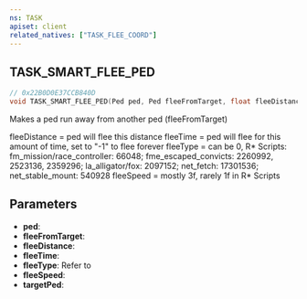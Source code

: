 ```yaml
---
ns: TASK
apiset: client
related_natives: ["TASK_FLEE_COORD"]
---
```

## TASK_SMART_FLEE_PED

```c
// 0x22B0D0E37CCB840D
void TASK_SMART_FLEE_PED(Ped ped, Ped fleeFromTarget, float fleeDistance, int fleeTime, int fleeType, float fleeSpeed, Ped targetPed);
```

Makes a ped run away from another ped (fleeFromTarget)

fleeDistance = ped will flee this distance
fleeTime = ped will flee for this amount of time, set to "-1" to flee forever
fleeType = can be 0, R* Scripts: fm_mission/race_controller: 66048; fme_escaped_convicts: 2260992, 2523136, 2359296; la_alligator/fox: 2097152; net_fetch: 17301536; net_stable_mount: 540928
fleeSpeed = mostly 3f, rarely 1f in R* Scripts

## Parameters
* **ped**:
* **fleeFromTarget**:
* **fleeDistance**:
* **fleeTime**:
* **fleeType**: Refer to <Enum name="eFleeStyle" />
* **fleeSpeed**:
* **targetPed**: